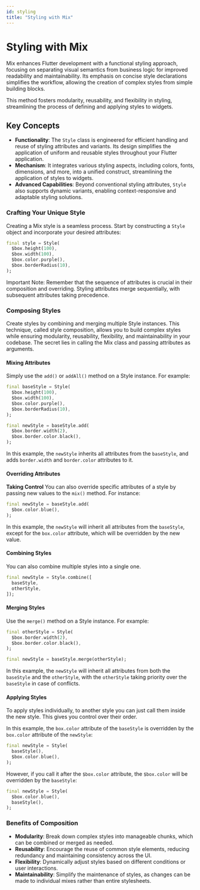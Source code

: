 ```yaml
---
id: styling
title: "Styling with Mix"
---
```



# Styling with Mix

Mix enhances Flutter development with a functional styling approach, focusing on separating visual semantics from business logic for improved readability and maintainability. Its emphasis on concise style declarations simplifies the workflow, allowing the creation of complex styles from simple building blocks.

This method fosters modularity, reusability, and flexibility in styling, streamlining the process of defining and applying styles to widgets.

## Key Concepts

- **Functionality**: The `Style` class is engineered for efficient handling and reuse of styling attributes and variants. Its design simplifies the application of uniform and reusable styles throughout your Flutter application.
- **Mechanism**: It integrates various styling aspects, including colors, fonts, dimensions, and more, into a unified construct, streamlining the application of styles to widgets.
- **Advanced Capabilities**: Beyond conventional styling attributes, `Style` also supports dynamic variants, enabling context-responsive and adaptable styling solutions.

### **Crafting Your Unique Style**

Creating a Mix style is a seamless process. Start by constructing a `Style` object and incorporate your desired attributes:

```dart
final style = Style(
  $box.height(100),
  $box.width(100),
  $box.color.purple(),
  $box.borderRadius(10),
);
```

<Callout emoji="⚠️">
  Important Note: Remember that the sequence of attributes is crucial in their
  composition and overriding. Styling attributes merge sequentially, with
  subsequent attributes taking precedence.
</Callout>

### **Composing Styles**

Create styles by combining and merging multiple Style instances. This technique, called style composition, allows you to build complex styles while ensuring modularity, reusability, flexibility, and maintainability in your codebase. The secret lies in calling the Mix class and passing attributes as arguments.

#### **Mixing Attributes**

Simply use the `add()` or `addAll()` method on a Style instance. For example:

```dart
final baseStyle = Style(
  $box.height(100),
  $box.width(100),
  $box.color.purple(),
  $box.borderRadius(10),
);

final newStyle = baseStyle.add(
  $box.border.width(2),
  $box.border.color.black(),
);
```

In this example, the `newStyle` inherits all attributes from the `baseStyle`, and adds `border.width` and `border.color` attributes to it.

#### **Overriding Attributes**

**Taking Control** You can also override specific attributes of a style by passing new values to the `mix()` method. For instance:

```dart
final newStyle = baseStyle.add(
  $box.color.blue(),
);
```

In this example, the `newStyle` will inherit all attributes from the `baseStyle`, except for the `box.color` attribute, which will be overridden by the new value.

#### **Combining Styles**

You can also combine multiple styles into a single one.

```dart
final newStyle = Style.combine([
  baseStyle,
  otherStyle,
]);
```

#### Merging Styles

Use the `merge()` method on a Style instance. For example:

```dart
final otherStyle = Style(
  $box.border.width(2),
  $box.border.color.black(),
);

final newStyle = baseStyle.merge(otherStyle);
```

In this example, the `newStyle` will inherit all attributes from both the `baseStyle` and the `otherStyle`, with the `otherStyle` taking priority over the `baseStyle` in case of conflicts.
#### Applying Styles

To apply styles individually, to another style you can just call them inside the new style. This gives you control over their order.

In this example, the `box.color` attribute of the `baseStyle` is overridden by the `box.color` attribute of the `newStyle`:

```dart
final newStyle = Style(
  baseStyle(),
  $box.color.blue(),
);
```

However, if you call it after the `$box.color` attribute, the `$box.color` will be overridden by the `baseStyle`:

```dart
final newStyle = Style(
  $box.color.blue(),
  baseStyle(),
);
```

### **Benefits of Composition**

- **Modularity**: Break down complex styles into manageable chunks, which can be combined or merged as needed.
- **Reusability**: Encourage the reuse of common style elements, reducing redundancy and maintaining consistency across the UI.
- **Flexibility**: Dynamically adjust styles based on different conditions or user interactions.
- **Maintainability**: Simplify the maintenance of styles, as changes can be made to individual mixes rather than entire stylesheets.
